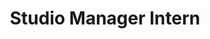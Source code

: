 ---
excerpt: "Meet Brenna Bode, Pixel Bakery's Studio Manager Intern in May of 2021. She graduated from the University of Nebraska-Lincoln."
name: Brenna Bode
active: false
title: Studio Manager Intern
details:
  - almaMater: University of Nebraska-Lincoln
  - pronoun: She/Her
  - joinedPB: May 2021
socials:
  - linkedIn: https://www.linkedin.com/in/brenna-bode-a85a41144
  - website: https://brennabodephotography.passgallery.com/portfolio?brandId=0
  - facebook: https://www.facebook.com/brennabodephotography/
signs:
  sun: Taurus
  rising: Virgo
  moon: Taurus
avatar: /img/team/pixel-bakery-brenna-bode-avatar.jpg
headshotFun: /img/team/pixel-bakery-brenna-bode.jpg
headshotSmiling: /img/team/pixel-bakery-brenna-bode.jpg
headshotSerious: /img/team/pixel-bakery-brenna-bode.jpg
---